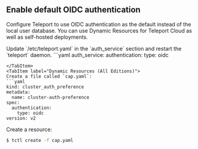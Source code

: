 ## Enable default OIDC authentication

Configure Teleport to use OIDC authentication as the default instead of the local
user database. You can use Dynamic Resources for Teleport Cloud as well as self-hosted deployments.

<Tabs>
  <TabItem label="Static Config (Self-Hosted)">
 Update `/etc/teleport.yaml` in the `auth_service` section and restart the `teleport` daemon.
  ```yaml
  auth_service:
    authentication:
      type: oidc

  ```
  </TabItem>
  <TabItem label="Dynamic Resources (All Editions)">
  Create a file called `cap.yaml`:
  ```yaml
  kind: cluster_auth_preference
  metadata:
    name: cluster-auth-preference
  spec:
    authentication:
      type: oidc
  version: v2
  ```

  Create a resource:

  ```bash
  $ tctl create -f cap.yaml
  ```
  </TabItem>
</Tabs>
